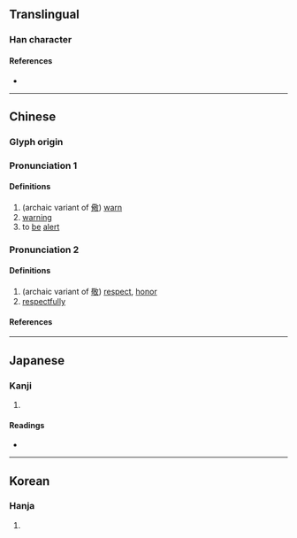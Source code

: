 {{character info/new}}
==Translingual==

===Han character===
{{Han char|rn=61|rad=心|as=13|sn=17|four=48334|canj=TKP|ids=⿱敬心}}

====References====
* {{Han ref|kx=0404.460|dkj=11308|dj=0745.110|hdz=42349.110|uh=61BC|ud=25020|bh=ECE1|bd=60641}}

----

==Chinese==
{{zh-forms}}

===Glyph origin===
{{Han etym}}

===Pronunciation 1===
{{zh-pron
|m=jǐng
|c=ging2
|mc=y
|oc=y
|ma=
|cat=v,n
}}

====Definitions====
{{zh-hanzi}}

# (archaic variant of [[儆]]) [[warn]]
# [[warning]]
# to [[be]] [[alert]]

===Pronunciation 2===
{{zh-pron
|m=jìng
|c=
|ma=
|cat=n,adv
}}

====Definitions====
{{zh-hanzi}}

# (archaic variant of [[敬]]) [[respect]], [[honor]]
# [[respectfully]]

====References====

----

==Japanese==

===Kanji===
{{ja-kanji|grade=|rs=心13}}

# {{defn|lang=ja|sort=心13}}

====Readings====
* {{ja-readings|on=[[けい]] (kei), [[きょう]] (kyō), [[こう]] (kō)|kun=[[つつしむ]] (tsutsushimu)}}

----

==Korean==

===Hanja===
{{ko-hanja|hangeul=[[경]]|eumhun=|rv=gyeong|mr=kyŏng|y=kyeng}}

# {{defn|lang=ko|sort=心13}}